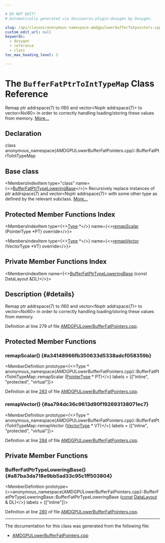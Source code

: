 ```yaml
---

# DO NOT EDIT!
# Automatically generated via docusaurus-plugin-doxygen by Doxygen.

slug: /api/classes/anonymous-namespace-amdgpulowerbufferfatpointers-cpp-/bufferfatptrtointtypemap
custom_edit_url: null
keywords:
  - doxygen
  - reference
  - class
toc_max_heading_level: 3

---
```





# The `BufferFatPtrToIntTypeMap` Class Reference

<DoxygenPage pluginConfig={pluginConfig}>

Remap ptr addrspace(7) to i160 and vector&lt;Nxptr addrspace(7)&gt; to vector&lt;Nxi60&gt; in order to correctly handling loading/storing these values from memory. <a href="#details">More...</a>

## Declaration

<CodeBlock>class anonymous_namespace{AMDGPULowerBufferFatPointers.cpp}::BufferFatPtrToIntTypeMap</CodeBlock>

## Base class

<MembersIndex>

<MembersIndexItem
  type="class"
  name={<><a href="/docs/api/classes/anonymous-namespace-amdgpulowerbufferfatpointers-cpp-/bufferfatptrtypeloweringbase">BufferFatPtrTypeLoweringBase</a></>}>
Recursively replace instances of ptr addrspace(7) and vector&lt;Nxptr addrspace(7)&gt; with some other type as defined by the relevant subclass. <a href="/docs/api/classes/anonymous-namespace-amdgpulowerbufferfatpointers-cpp-/bufferfatptrtypeloweringbase/#details">More...</a>
</MembersIndexItem>

</MembersIndex>

## Protected Member Functions Index

<MembersIndex>

<MembersIndexItem
  type={<><a href="/docs/api/classes/llvm/type">Type</a> &#42;</>}
  name={<><a href="#a34148966fb350633d5338adcf058359b">remapScalar</a> (PointerType &#42;PT) override</>}>
</MembersIndexItem>

<MembersIndexItem
  type={<><a href="/docs/api/classes/llvm/type">Type</a> &#42;</>}
  name={<><a href="#aa794dc36c9613d90f192693138071ec7">remapVector</a> (VectorType &#42;VT) override</>}>
</MembersIndexItem>

</MembersIndex>

## Private Member Functions Index

<MembersIndex>

<MembersIndexItem
  name={<><a href="#a87ba3da718e9bb5ad33c95c1ff503804">BufferFatPtrTypeLoweringBase</a> (const DataLayout &amp;DL)</>}>
</MembersIndexItem>

</MembersIndex>

## Description {#details}

Remap ptr addrspace(7) to i160 and vector&lt;Nxptr addrspace(7)&gt; to vector&lt;Nxi60&gt; in order to correctly handling loading/storing these values from memory.

Definition at line 279 of file <a href="/docs/api/files/lib/lib/target/lib/target/amdgpu/amdgpulowerbufferfatpointers-cpp">AMDGPULowerBufferFatPointers.cpp</a>.

<SectionDefinition>

## Protected Member Functions

### remapScalar() {#a34148966fb350633d5338adcf058359b}

<MemberDefinition
  prototype={<>Type &#42; anonymous&#95;namespace&#123;AMDGPULowerBufferFatPointers.cpp&#125;::BufferFatPtrToIntTypeMap::remapScalar (<a href="/docs/api/classes/llvm/pointertype">PointerType</a> &#42; PT)</>}
  labels = {["inline", "protected", "virtual"]}>

Definition at line <a href="/docs/api/files/lib/lib/target/lib/target/amdgpu/amdgpulowerbufferfatpointers-cpp/#l00283">283</a> of file <a href="/docs/api/files/lib/lib/target/lib/target/amdgpu/amdgpulowerbufferfatpointers-cpp">AMDGPULowerBufferFatPointers.cpp</a>.
</MemberDefinition>

### remapVector() {#aa794dc36c9613d90f192693138071ec7}

<MemberDefinition
  prototype={<>Type &#42; anonymous&#95;namespace&#123;AMDGPULowerBufferFatPointers.cpp&#125;::BufferFatPtrToIntTypeMap::remapVector (<a href="/docs/api/classes/llvm/vectortype">VectorType</a> &#42; VT)</>}
  labels = {["inline", "protected", "virtual"]}>

Definition at line <a href="/docs/api/files/lib/lib/target/lib/target/amdgpu/amdgpulowerbufferfatpointers-cpp/#l00284">284</a> of file <a href="/docs/api/files/lib/lib/target/lib/target/amdgpu/amdgpulowerbufferfatpointers-cpp">AMDGPULowerBufferFatPointers.cpp</a>.
</MemberDefinition>

</SectionDefinition>

<SectionDefinition>

## Private Member Functions

### BufferFatPtrTypeLoweringBase() {#a87ba3da718e9bb5ad33c95c1ff503804}

<MemberDefinition
  prototype={<>anonymous&#95;namespace&#123;AMDGPULowerBufferFatPointers.cpp&#125;::BufferFatPtrTypeLoweringBase::BufferFatPtrTypeLoweringBase (<a href="/docs/api/files/lib/lib/target/lib/target/aarch64/aarch64promoteconstant-cpp/#a90f8350fecae261c25be85d38b451bff">const</a> <a href="/docs/api/classes/llvm/datalayout">DataLayout</a> &amp; DL)</>}
  labels = {["inline"]}>

Definition at line <a href="/docs/api/files/lib/lib/target/lib/target/amdgpu/amdgpulowerbufferfatpointers-cpp/#l00280">280</a> of file <a href="/docs/api/files/lib/lib/target/lib/target/amdgpu/amdgpulowerbufferfatpointers-cpp">AMDGPULowerBufferFatPointers.cpp</a>.
</MemberDefinition>

</SectionDefinition>

<hr/>

The documentation for this class was generated from the following file:

<ul>
<li><a href="/docs/api/files/lib/lib/target/lib/target/amdgpu/amdgpulowerbufferfatpointers-cpp">AMDGPULowerBufferFatPointers.cpp</a></li>
</ul>

</DoxygenPage>
